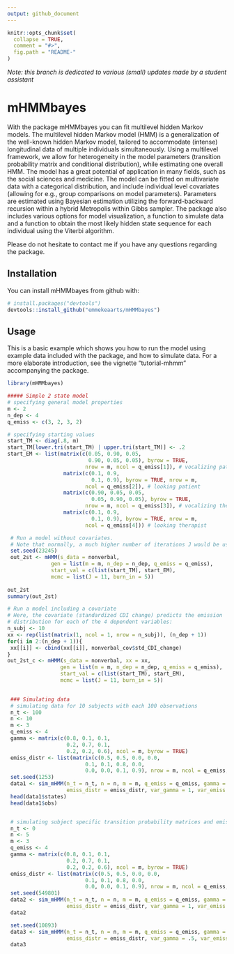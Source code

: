 ```yaml
---
output: github_document
---
```


<!-- README.md is generated from README.Rmd. Please edit that file -->

```r
knitr::opts_chunk$set(
  collapse = TRUE,
  comment = "#>",
  fig.path = "README-"
)
```

*Note: this branch is dedicated to various (small) updates made by a student assistant* 

# mHMMbayes

  With the \code{R} package mHMMbayes you can fit multilevel hidden Markov 
  models. The multilevel hidden Markov model (HMM) is a generalization of the well-known
  hidden Markov model, tailored to accommodate (intense) longitudinal data of 
  multiple individuals simultaneously. Using a multilevel framework, we allow 
  for heterogeneity in the model parameters (transition probability matrix and
  conditional distribution), while estimating one overall HMM. The model has a
  great potential of application in  many fields, such as the social sciences 
  and medicine. The model can be fitted on multivariate data with a categorical 
  distribution, and include individual level covariates (allowing for e.g.,
  group comparisons on model parameters). Parameters are estimated using 
  Bayesian estimation utilizing the forward-backward recursion within a hybrid 
  Metropolis within Gibbs sampler. The package also includes various options for 
  model visualization, a function to simulate data and a function to obtain the 
  most likely hidden state sequence for each individual using the Viterbi algorithm. 
  
  Please do not hesitate to contact me if you have any questions regarding the 
  package. 

## Installation

You can install mHMMbayes from github with:

```r
# install.packages("devtools")
devtools::install_github("emmekeaarts/mHMMbayes")
```

## Usage

This is a basic example which shows you how to run the model using example data 
included with the package, and how to simulate data. For a more elaborate
introduction, see the vignette "tutorial-mhmm" accompanying the package.

```r
library(mHMMbayes)

##### Simple 2 state model
# specifying general model properties
m <- 2
n_dep <- 4
q_emiss <- c(3, 2, 3, 2)

# specifying starting values
start_TM <- diag(.8, m)
start_TM[lower.tri(start_TM) | upper.tri(start_TM)] <- .2
start_EM <- list(matrix(c(0.05, 0.90, 0.05,
                          0.90, 0.05, 0.05), byrow = TRUE,
                         nrow = m, ncol = q_emiss[1]), # vocalizing patient
                  matrix(c(0.1, 0.9,
                           0.1, 0.9), byrow = TRUE, nrow = m,
                         ncol = q_emiss[2]), # looking patient
                  matrix(c(0.90, 0.05, 0.05,
                           0.05, 0.90, 0.05), byrow = TRUE,
                         nrow = m, ncol = q_emiss[3]), # vocalizing therapist
                  matrix(c(0.1, 0.9,
                           0.1, 0.9), byrow = TRUE, nrow = m,
                         ncol = q_emiss[4])) # looking therapist

 # Run a model without covariates. 
 # Note that normally, a much higher number of iterations J would be used
 set.seed(23245)
 out_2st <- mHMM(s_data = nonverbal, 
              gen = list(m = m, n_dep = n_dep, q_emiss = q_emiss), 
              start_val = c(list(start_TM), start_EM),
              mcmc = list(J = 11, burn_in = 5))
 
out_2st
summary(out_2st)

# Run a model including a covariate 
# Here, the covariate (standardized CDI change) predicts the emission 
# distribution for each of the 4 dependent variables:
n_subj <- 10
xx <- rep(list(matrix(1, ncol = 1, nrow = n_subj)), (n_dep + 1))
for(i in 2:(n_dep + 1)){
 xx[[i]] <- cbind(xx[[i]], nonverbal_cov$std_CDI_change)
}
out_2st_c <- mHMM(s_data = nonverbal, xx = xx, 
                 gen = list(m = m, n_dep = n_dep, q_emiss = q_emiss), 
                 start_val = c(list(start_TM), start_EM),
                 mcmc = list(J = 11, burn_in = 5))

 
 ### Simulating data
 # simulating data for 10 subjects with each 100 observations
 n_t <- 100
 n <- 10
 m <- 3
 q_emiss <- 4
 gamma <- matrix(c(0.8, 0.1, 0.1,
                   0.2, 0.7, 0.1,
                   0.2, 0.2, 0.6), ncol = m, byrow = TRUE)
 emiss_distr <- list(matrix(c(0.5, 0.5, 0.0, 0.0,
                         0.1, 0.1, 0.8, 0.0,
                         0.0, 0.0, 0.1, 0.9), nrow = m, ncol = q_emiss, byrow = TRUE))
 set.seed(1253)
 data1 <- sim_mHMM(n_t = n_t, n = n, m = m, q_emiss = q_emiss, gamma = gamma, 
                   emiss_distr = emiss_distr, var_gamma = 1, var_emiss = 1)
 head(data1$states)
 head(data1$obs)


 # simulating subject specific transition probability matrices and emission distributions only
 n_t <- 0
 n <- 5
 m <- 3
 q_emiss <- 4
 gamma <- matrix(c(0.8, 0.1, 0.1,
                   0.2, 0.7, 0.1,
                   0.2, 0.2, 0.6), ncol = m, byrow = TRUE)
 emiss_distr <- list(matrix(c(0.5, 0.5, 0.0, 0.0,
                         0.1, 0.1, 0.8, 0.0,
                         0.0, 0.0, 0.1, 0.9), nrow = m, ncol = q_emiss, byrow = TRUE))
 set.seed(549801)
 data2 <- sim_mHMM(n_t = n_t, n = n, m = m, q_emiss = q_emiss, gamma = gamma, 
                   emiss_distr = emiss_distr, var_gamma = 1, var_emiss = 1)
 data2

 set.seed(10893)
 data3 <- sim_mHMM(n_t = n_t, n = n, m = m, q_emiss = q_emiss, gamma = gamma, 
                   emiss_distr = emiss_distr, var_gamma = .5, var_emiss = .5)
 data3


```
